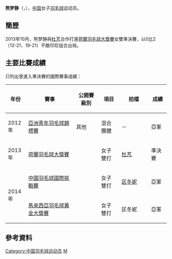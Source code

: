 {{noteTA|G1=Badminton}}
{{Infobox 羽球選手
| playername              = 熊梦静
| image                   = 
| size                    = 
| caption                 = 
| birth_name              = 
| date_of_birth           = {{birth_date_and_age|1994|2|26}}
| place_of_birth          = {{CHN}}
| residence               =
| height                  = 
| weight                  = 
| handedness              = 
| country                 = {{CHN}}
| years_intldebut         =
| years_started           = 
| coach                   = 
| event                   = 女子雙打
| highest_ranking         = 第72位（女雙-[[杜芃|杜芃]]）
| date_of_highest_ranking = 2013年10月17日<ref name="highest-ranking">[http://bwfcontent.tournamentsoftware.com/ranking/player.aspx?id=6246&player=455894 BWF World Ranking - Ranking of XIONG Mengjing (66459)]{{en}}</ref>
| current_ranking         = 第74位（女雙-[[杜芃|杜芃]]）
| date_of_current_ranking = 2014年1月9日<ref>[http://bwfcontent.tournamentsoftware.com/ranking/category.aspx?id=6246&category=475 BWF World Ranking - BWF世界排名榜 (1/9/2014) - Women's doubles]{{en}}</ref>
| played                  = 5勝–6負（女雙）
| titles                  = 
| bwf_profile             = 3E810692-D307-4A32-BE67-E80F5E914B1E
| bwf_id                  = 66459
| updated                 = 2014年1月10日
}}
{{MedalTableTop}}
{{MedalSport | 女子[[羽毛球|羽毛球]]}}
{{MedalCountry | {{CHN}}}}
{{MedalCompetition | [[亞洲青年羽毛球錦標賽|亞洲青年羽毛球錦標賽]]}}
{{MedalSilver| [[2012年亞洲青年羽毛球錦標賽|2012年 金泉市]] | 混合團體 }}
{{MedalCountry | {{CHN}}江蘇省}}
{{MedalCompetition | [[中华人民共和国全国运动会|中华人民共和国全国运动会]]}}
{{MedalSilver| [[中华人民共和国第十二届运动会|2013年 瀋陽]] | [[中華人民共和國第十二屆全運會羽毛球比賽女子團體項目|女子團體]] }}
{{MedalBottom}}
'''熊梦静'''（{{lang|en|'''XIONG Mengjing'''}}，{{bd|1994年|2月26日|catIdx=X熊}}），[[中国|中国]]女子[[羽毛球|羽毛球]]运动员。

==簡歷==
2013年10月，熊梦静與[[杜芃|杜芃]]合作打進[[2013年荷蘭羽毛球大獎賽|荷蘭羽毛球大獎賽]]女雙準決賽，以0比2（12-21、19-21）不敵印尼组合出局。

==主要比賽成績==
只列出曾進入準決賽的國際賽事成績：
{| class=wikitable style="text-align:center; font-size:small;" 
!width="50"|年份
!width="180"|賽事
!width="80"|公開賽級別
!width="60"|項目
!width="100"|拍檔
!width="50"|成績
|-
!rowspan="1"|2012年
|[[2012年亞洲青年羽毛球錦標賽|亞洲青年羽毛球錦標賽]]
|其他
|混合團體 
|－
|bgcolor="silver"|亞軍
|-
!rowspan="1"|2013年
|[[2013年荷蘭羽毛球大獎賽|荷蘭羽毛球大獎賽]]
|{{BWFGP}}
|女子雙打
|[[杜芃|杜芃]]
|bgcolor="#b8860b"|準決賽
|-
!rowspan="2"|2014年
|[[2014年中國羽毛球國際挑戰賽|中國羽毛球國際挑戰賽]]
|{{BWFIC}}
|女子雙打
|[[区冬妮|区冬妮]]
|bgcolor="silver"|亞軍
|-
|[[2014年馬來西亞羽毛球黃金大獎賽|馬來西亞羽毛球黃金大獎賽]]
|{{BWFGPG}}
|女子雙打
|区冬妮
|bgcolor="silver"|亞軍
|}
{{BWF賽事級別索引}}

==參考資料==
{{Reflist}}

{{DEFAULTSORT:XIONG Mengjing}}
[[Category:中国羽毛球运动员|Category:中国羽毛球运动员]]
[[Category:熊姓|M]]